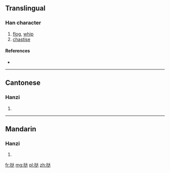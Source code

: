 {{also|撻}}
==Translingual==

===Han character===
{{Han char|rn=64|rad=手|as=06|sn=9|four=|canj=手卜大 (QYK), X手卜大 (XQYK)|ids=⿰[[扌]][[达]]}}

# [[flog]], [[whip]]
# [[chastise]]

====References====
* {{Han ref|kx=0434.241|hdz=31868.060|uh=631E|ud=25374}}

----

==Cantonese==

===Hanzi===
{{yue-hanzi|jyut=|y=taat3|tra=撻}}

# {{defn|lang=yue|sort=手06}}

----

==Mandarin==

===Hanzi===
{{cmn-hanzi|tra=撻|pin=[[jiā]] ([[jia1]]), [[tà]] ([[ta4]]), [[xiá]] ([[xia2]])|wg=chia<sup>1</sup>, t'a<sup>4</sup>, hsia<sup>2</sup>}}

# {{defn|lang=cmn|sort=手06}}

[[fr:挞]]
[[mg:挞]]
[[pl:挞]]
[[zh:挞]]